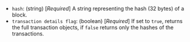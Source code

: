 - `hash`: (string) [_Required_] A string representing the hash (32 bytes) of a block.
- `transaction details flag`: (boolean) [_Required_] If set to `true`, returns the full transaction objects, if `false` returns only the hashes of the transactions.

